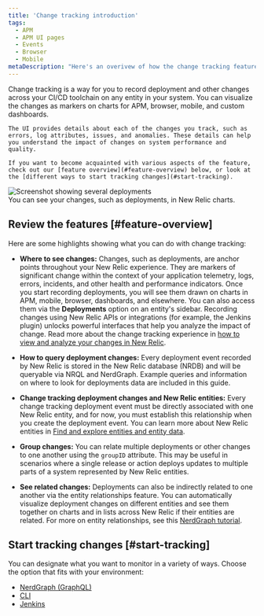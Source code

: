 ```yaml
---
title: 'Change tracking introduction'
tags:
  - APM
  - APM UI pages
  - Events
  - Browser
  - Mobile
metaDescription: "Here's an overivew of how the change tracking feature can help you analyze the effects of recent changes for your users and systems."
---
```





<SideBySide>
  <Side>
    Change tracking is a way for you to record deployment and other changes across your CI/CD toolchain on any entity in your system. You can visualize the changes as markers on charts for APM, browser, mobile, and custom dashboards.

    The UI provides details about each of the changes you track, such as errors, log attributes, issues, and anomalies. These details can help you understand the impact of changes on system performance and quality.

    If you want to become acquainted with various aspects of the feature, check out our [feature overview](#feature-overview) below, or look at the [different ways to start tracking changes](#start-tracking).
  </Side>

  <Side>
    <img
      title="Screenshot showing several deployments"
      alt="Screenshot showing several deployments"
      src={changetrackingIntroDeploymentExample}
    />
    <figcaption>
      You can see your changes, such as deployments, in New Relic charts.
    </figcaption>
  </Side>
</SideBySide>



## Review the features [#feature-overview]

Here are some highlights showing what you can do with change tracking:

* **Where to see changes:** Changes, such as deployments, are anchor points throughout your New Relic experience. They are markers of significant change within the context of your application telemetry, logs, errors, incidents, and other health and performance indicators. Once you start recording deployments, you will see them drawn on charts in APM, mobile, browser, dashboards, and elsewhere. You can also access them via the **Deployments** option on an entity's sidebar. Recording changes using New Relic APIs or integrations (for example, the Jenkins plugin) unlocks powerful interfaces that help you analyze the impact of change. Read more about the change tracking experience in [how to view and analyze your changes in New Relic](/docs/change-tracking/change-tracking-view-analyze).

* **How to query deployment changes:** Every deployment event recorded by New Relic is stored in the New Relic database (NRDB) and will be queryable via NRQL and NerdGraph. Example queries and information on where to look for deployments data are included in this guide.

* **Change tracking deployment changes and New Relic entities:** Every change tracking deployment event must be directly associated with one New Relic entity, and for now, you must establish this relationship when you create the deployment event. You can learn more about New Relic entities in [Find and explore entities and entity data](/docs/new-relic-solutions/new-relic-one/core-concepts/what-entity-new-relic/#find).

* **Group changes:** You can relate multiple deployments or other changes to one another using the `groupID` attribute. This may be useful in scenarios where a single release or action deploys updates to multiple parts of a system represented by New Relic entities.

* **See related changes:** Deployments can also be indirectly related to one another via the entity relationships feature. You can automatically visualize deployment changes on different entities and see them together on charts and in lists across New Relic if their entities are related. For more on entity relationships, see this [NerdGraph tutorial](/docs/apis/nerdgraph/examples/nerdgraph-relationships-api-tutorial/).

## Start tracking changes [#start-tracking]

You can designate what you want to monitor in a variety of ways. Choose the option that fits with your environment:

* [NerdGraph (GraphQL)](/docs/change-tracking/change-tracking-graphql)
* [CLI](/docs/change-tracking/change-tracking-cli)
* [Jenkins](/docs/change-tracking/ci-cd/change-tracking-jenkins)